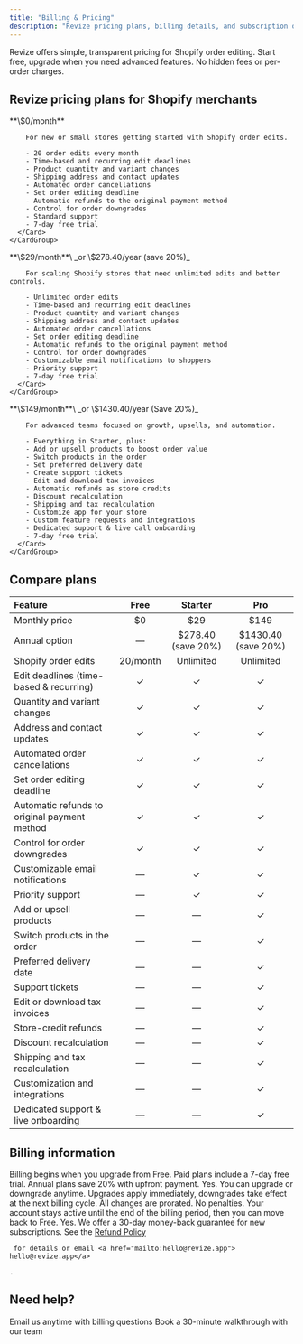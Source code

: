 ```yaml
---
title: "Billing & Pricing"
description: "Revize pricing plans, billing details, and subscription options for Shopify merchants. Compare Free, Starter, and Pro plans for Shopify order editing, upsells, and automated refunds."
---
```


<Note>
  Revize offers simple, transparent pricing for Shopify order editing. Start free, upgrade when you need advanced features. No hidden fees or per-order charges.
</Note>

## Revize pricing plans for Shopify merchants

<Tabs>
  <Tab title="Free">
    <CardGroup cols={1}>
      <Card title="Free plan" icon="gift" color="#10b981">
        **\$0/month**

        For new or small stores getting started with Shopify order edits.

        - 20 order edits every month
        - Time-based and recurring edit deadlines
        - Product quantity and variant changes
        - Shipping address and contact updates
        - Automated order cancellations
        - Set order editing deadline
        - Automatic refunds to the original payment method
        - Control for order downgrades
        - Standard support
        - 7-day free trial
      </Card>
    </CardGroup>
  </Tab>
  <Tab title="Starter">
    <CardGroup cols={1}>
      <Card title="Starter plan" icon="rocket" color="#3b82f6">
        **\$29/month**\
        _or \$278.40/year (save 20%)_

        For scaling Shopify stores that need unlimited edits and better controls.

        - Unlimited order edits
        - Time-based and recurring edit deadlines
        - Product quantity and variant changes
        - Shipping address and contact updates
        - Automated order cancellations
        - Set order editing deadline
        - Automatic refunds to the original payment method
        - Control for order downgrades
        - Customizable email notifications to shoppers
        - Priority support
        - 7-day free trial
      </Card>
    </CardGroup>
  </Tab>
  <Tab title="Pro">
    <CardGroup cols={1}>
      <Card title="Pro plan" icon="star" color="#8b5cf6">
        **\$149/month**\
        _or \$1430.40/year (Save 20%)_

        For advanced teams focused on growth, upsells, and automation.

        - Everything in Starter, plus:
        - Add or upsell products to boost order value
        - Switch products in the order
        - Set preferred delivery date
        - Create support tickets
        - Edit and download tax invoices
        - Automatic refunds as store credits
        - Discount recalculation
        - Shipping and tax recalculation
        - Customize app for your store
        - Custom feature requests and integrations
        - Dedicated support & live call onboarding
        - 7-day free trial
      </Card>
    </CardGroup>
  </Tab>
</Tabs>

## Compare plans

| Feature                                      | Free     | Starter             | Pro                  |
| :------------------------------------------- | :------: | :-----------------: | :------------------: |
| Monthly price                                | \$0      | \$29                | \$149                |
| Annual option                                | —        | \$278.40 (save 20%) | \$1430.40 (save 20%) |
| Shopify order edits                          | 20/month | Unlimited           | Unlimited            |
| Edit deadlines (time-based & recurring)      | ✓        | ✓                   | ✓                    |
| Quantity and variant changes                 | ✓        | ✓                   | ✓                    |
| Address and contact updates                  | ✓        | ✓                   | ✓                    |
| Automated order cancellations                | ✓        | ✓                   | ✓                    |
| Set order editing deadline                   | ✓        | ✓                   | ✓                    |
| Automatic refunds to original payment method | ✓        | ✓                   | ✓                    |
| Control for order downgrades                 | ✓        | ✓                   | ✓                    |
| Customizable email notifications             | —        | ✓                   | ✓                    |
| Priority support                             | —        | ✓                   | ✓                    |
| Add or upsell products                       | —        | —                   | ✓                    |
| Switch products in the order                 | —        | —                   | ✓                    |
| Preferred delivery date                      | —        | —                   | ✓                    |
| Support tickets                              | —        | —                   | ✓                    |
| Edit or download tax invoices                | —        | —                   | ✓                    |
| Store-credit refunds                         | —        | —                   | ✓                    |
| Discount recalculation                       | —        | —                   | ✓                    |
| Shipping and tax recalculation               | —        | —                   | ✓                    |
| Customization and integrations               | —        | —                   | ✓                    |
| Dedicated support & live onboarding          | —        | —                   | ✓                    |

## Billing information

<AccordionGroup>
  <Accordion title="When am I charged?" icon="calendar">
    Billing begins when you upgrade from Free. Paid plans include a 7-day free trial. Annual plans save 20% with upfront payment.
  </Accordion>
  <Accordion title="Can I change plans?" icon="arrows-rotate">
    Yes. You can upgrade or downgrade anytime. Upgrades apply immediately, downgrades take effect at the next billing cycle. All changes are prorated.
  </Accordion>
  <Accordion title="What if I cancel?" icon="xmark">
    No penalties. Your account stays active until the end of the billing period, then you can move back to Free.
  </Accordion>
  <Accordion title="Do you offer refunds?" icon="money-bill-wave">
    Yes. We offer a 30-day money-back guarantee for new subscriptions. See the <a href="/refund-policy">
    Refund Policy</a>

     for details or email <a href="mailto:hello@revize.app">
    hello@revize.app</a>

    .
  </Accordion>
</AccordionGroup>

## Need help?

<CardGroup cols={2}>
  <Card title="Billing support" icon="envelope" href="/support/contact">
    Email us anytime with billing questions
  </Card>
  <Card title="Schedule demo" icon="calendar-days" href="https://cal.com/revize-team-xx92ri/30min">
    Book a 30-minute walkthrough with our team
  </Card>
</CardGroup>